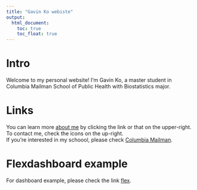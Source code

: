 ```yaml
---
title: "Gavin Ko webiste"
output: 
  html_document:
    toc: true
    toc_float: true
---
```


# Intro

Welcome to my personal website!
I'm Gavin Ko, a master student in Columbia Mailman School of Public Health with Biostatistics major.

# Links

You can learn more [about me](about.html) by clicking the link or that on the upper-right.   
To contact me, check the icons on the up-right.     
If you're interested in my schoool, please check [Columbia Mailman](https://www.mailman.columbia.edu/).

# Flexdashboard example

For dashboard example, please check the link [flex](flex.html).







